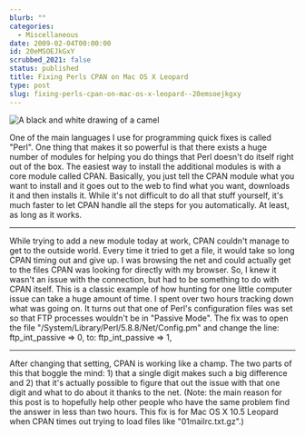 ```yaml
---
blurb: ""
categories:
  - Miscellaneous
date: 2009-02-04T00:00:00
id: 20eMSOEJkGxY
scrubbed_2021: false
status: published
title: Fixing Perls CPAN on Mac OS X Leopard
type: post
slug: fixing-perls-cpan-on-mac-os-x-leopard--20emsoejkgxy
---
```


<Img src="perl_camel.png" alt="A black and white drawing of a camel" />

One of the main languages I use for programming quick fixes is called
"Perl". One thing that makes it so powerful is that there exists a
huge number of modules for helping you do things that Perl doesn't
do itself right out of the box. The easiest way to install the
additional modules is with a core module called CPAN. Basically,
you just tell the CPAN module what you want to install and it goes
out to the web to find what you want, downloads it and then
installs it. While it's not difficult to do all that stuff
yourself, it's much faster to let CPAN handle all the steps for you
automatically. At least, as long as it works.

* * * * *

While trying to add a new module today at work, CPAN couldn't
manage to get to the outside world. Every time it tried to get a
file, it would take so long CPAN timing out and give up. I was
browsing the net and could actually get to the files CPAN was
looking for directly with my browser. So, I knew it wasn't an issue
with the connection, but had to be something to do with CPAN
itself. This is a classic example of how hunting for one little
computer issue can take a huge amount of time. I spent over two
hours tracking down what was going on. It turns out that one of
Perl's configuration files was set so that FTP processes wouldn't
be in "Passive Mode". The fix was to open the file
"/System/Library/Perl/5.8.8/Net/Config.pm" and change the line:
ftp\_int\_passive =\> 0, to: ftp\_int\_passive =\> 1,

* * * * *

After changing that setting, CPAN is working like a champ. The two
parts of this that boggle the mind: 1) that a single digit makes
such a big difference and 2) that it's actually possible to figure
that out the issue with that one digit and what to do about it
thanks to the net. (Note: the main reason for this post is to
hopefully help other people who have the same problem find the
answer in less than two hours. This fix is for Mac OS X 10.5
Leopard when CPAN times out trying to load files like
"01mailrc.txt.gz".)